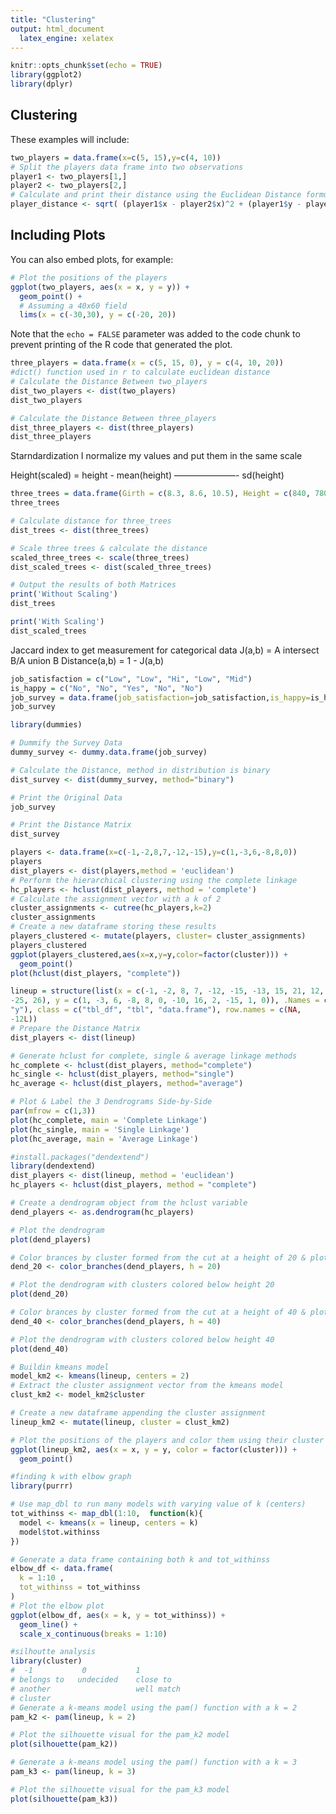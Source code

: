 ```yaml
---
title: "Clustering"
output: html_document
  latex_engine: xelatex
---
```


```r
knitr::opts_chunk$set(echo = TRUE)
library(ggplot2)
library(dplyr)
```

## Clustering

These examples will include: 

```r
two_players = data.frame(x=c(5, 15),y=c(4, 10))
# Split the players data frame into two observations
player1 <- two_players[1,]
player2 <- two_players[2,]
# Calculate and print their distance using the Euclidean Distance formula
player_distance <- sqrt( (player1$x - player2$x)^2 + (player1$y - player2$y)^2 )
```

## Including Plots

You can also embed plots, for example:

```r
# Plot the positions of the players
ggplot(two_players, aes(x = x, y = y)) + 
  geom_point() +
  # Assuming a 40x60 field
  lims(x = c(-30,30), y = c(-20, 20))
```

Note that the `echo = FALSE` parameter was added to the code chunk to prevent printing of the R code that generated the plot.
```r
three_players = data.frame(x = c(5, 15, 0), y = c(4, 10, 20))
#dict() function used in r to calculate euclidean distance
# Calculate the Distance Between two_players
dist_two_players <- dist(two_players)
dist_two_players

# Calculate the Distance Between three_players
dist_three_players <- dist(three_players)
dist_three_players
```
Starndardization I normalize my values and put them in the same scale

Height(scaled) = height - mean(height)
                ----------------------
                      sd(height)
                      
```r
three_trees = data.frame(Girth = c(8.3, 8.6, 10.5), Height = c(840, 780, 864))
three_trees

# Calculate distance for three_trees 
dist_trees <- dist(three_trees)

# Scale three trees & calculate the distance  
scaled_three_trees <- scale(three_trees)
dist_scaled_trees <- dist(scaled_three_trees)

# Output the results of both Matrices
print('Without Scaling')
dist_trees

print('With Scaling')
dist_scaled_trees
```

Jaccard index to get measurement for categorical data
J(a,b) = A intersect B/A union B
Distance(a,b) = 1 - J(a,b)

```r
job_satisfaction = c("Low", "Low", "Hi", "Low", "Mid")
is_happy = c("No", "No", "Yes", "No", "No")
job_survey = data.frame(job_satisfaction=job_satisfaction,is_happy=is_happy)
job_survey

library(dummies)

# Dummify the Survey Data
dummy_survey <- dummy.data.frame(job_survey)

# Calculate the Distance, method in distribution is binary 
dist_survey <- dist(dummy_survey, method="binary")

# Print the Original Data
job_survey

# Print the Distance Matrix
dist_survey
```
```r
players <- data.frame(x=c(-1,-2,8,7,-12,-15),y=c(1,-3,6,-8,8,0))
players
dist_players <- dist(players,method = 'euclidean')
# Perform the hierarchical clustering using the complete linkage
hc_players <- hclust(dist_players, method = 'complete')
# Calculate the assignment vector with a k of 2
cluster_assignments <- cutree(hc_players,k=2)
cluster_assignments
# Create a new dataframe storing these results
players_clustered <- mutate(players, cluster= cluster_assignments)
players_clustered
ggplot(players_clustered,aes(x=x,y=y,color=factor(cluster))) +
  geom_point()
plot(hclust(dist_players, "complete"))
```

```r
lineup = structure(list(x = c(-1, -2, 8, 7, -12, -15, -13, 15, 21, 12, 
-25, 26), y = c(1, -3, 6, -8, 8, 0, -10, 16, 2, -15, 1, 0)), .Names = c("x", 
"y"), class = c("tbl_df", "tbl", "data.frame"), row.names = c(NA, 
-12L))
# Prepare the Distance Matrix
dist_players <- dist(lineup)

# Generate hclust for complete, single & average linkage methods
hc_complete <- hclust(dist_players, method="complete")
hc_single <- hclust(dist_players, method="single")
hc_average <- hclust(dist_players, method="average")

# Plot & Label the 3 Dendrograms Side-by-Side
par(mfrow = c(1,3))
plot(hc_complete, main = 'Complete Linkage')
plot(hc_single, main = 'Single Linkage')
plot(hc_average, main = 'Average Linkage')
```

```r
#install.packages("dendextend")
library(dendextend)
dist_players <- dist(lineup, method = 'euclidean')
hc_players <- hclust(dist_players, method = "complete")

# Create a dendrogram object from the hclust variable
dend_players <- as.dendrogram(hc_players)

# Plot the dendrogram
plot(dend_players)

# Color brances by cluster formed from the cut at a height of 20 & plot
dend_20 <- color_branches(dend_players, h = 20)

# Plot the dendrogram with clusters colored below height 20
plot(dend_20)

# Color brances by cluster formed from the cut at a height of 40 & plot
dend_40 <- color_branches(dend_players, h = 40)

# Plot the dendrogram with clusters colored below height 40
plot(dend_40)

```
```r
# Buildin kmeans model
model_km2 <- kmeans(lineup, centers = 2)
# Extract the cluster assignment vector from the kmeans model
clust_km2 <- model_km2$cluster

# Create a new dataframe appending the cluster assignment
lineup_km2 <- mutate(lineup, cluster = clust_km2)

# Plot the positions of the players and color them using their cluster
ggplot(lineup_km2, aes(x = x, y = y, color = factor(cluster))) +
  geom_point()
```

```r
#finding k with elbow graph
library(purrr)

# Use map_dbl to run many models with varying value of k (centers)
tot_withinss <- map_dbl(1:10,  function(k){
  model <- kmeans(x = lineup, centers = k)
  model$tot.withinss
})

# Generate a data frame containing both k and tot_withinss
elbow_df <- data.frame(
  k = 1:10 ,
  tot_withinss = tot_withinss
)
# Plot the elbow plot
ggplot(elbow_df, aes(x = k, y = tot_withinss)) +
  geom_line() +
  scale_x_continuous(breaks = 1:10)
```
```r
#silhoutte analysis
library(cluster)
#  -1           0           1
# belongs to   undecided    close to
# another                   well match
# cluster
# Generate a k-means model using the pam() function with a k = 2
pam_k2 <- pam(lineup, k = 2)

# Plot the silhouette visual for the pam_k2 model
plot(silhouette(pam_k2))

# Generate a k-means model using the pam() function with a k = 3
pam_k3 <- pam(lineup, k = 3)

# Plot the silhouette visual for the pam_k3 model
plot(silhouette(pam_k3))
```

